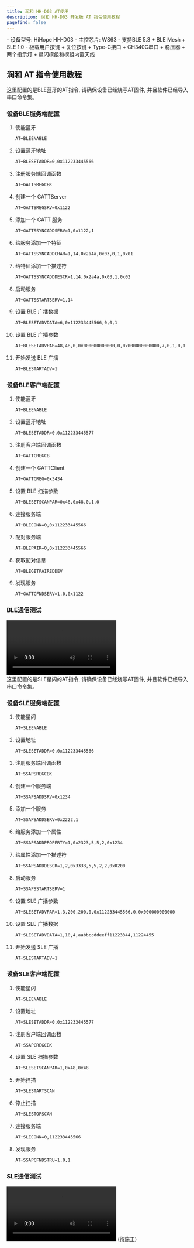 ```yaml
---
title: 润和 HH-D03 AT使用
description: 润和 HH-D03 开发板 AT 指令使用教程
pagefind: false
---
```


<Card title="设备信息" icon="information">
  - 设备型号: HiHope HH-D03
  - 主控芯片: WS63
  - 支持BLE 5.3 + BLE Mesh + SLE 1.0
  - 板载用户按键 + 复位按键 + Type-C接口 + CH340C串口 + 稳压器 + 两个指示灯 + 星闪模组和模组内置天线
</Card>

## 润和 AT 指令使用教程

<Tabs>
  <TabItem label="润和 AT(简单配置BLE)">
  <Aside type="note" title="提示">这里配置的是BLE蓝牙的AT指令, 请确保设备已经烧写AT固件, 并且软件已经导入串口命令集。</Aside>

  ### 设备BLE服务端配置

  <Steps>

1. 使能蓝牙

    ```bash
    AT+BLEENABLE
    ```

2. 设置蓝牙地址

    ```bash
    AT+BLESETADDR=0,0x112233445566
    ```

3. 注册服务端回调函数

    ```bash
    AT+GATTSREGCBK
    ```

4. 创建一个 GATTServer

    ```bash
    AT+GATTSREGSRV=0x1122
    ```

5. 添加一个 GATT 服务

    ```bash
    AT+GATTSSYNCADDSERV=1,0x1122,1
    ```

6. 给服务添加一个特征

    ```bash
    AT+GATTSSYNCADDCHAR=1,14,0x2a4a,0x03,0,1,0x01
    ```

7. 给特征添加一个描述符

    ```bash
    AT+GATTSSYNCADDDESCR=1,14,0x2a4a,0x03,1,0x02
    ```

8. 启动服务

    ```bash
    AT+GATTSSTARTSERV=1,14
    ```

9. 设置 BLE 广播数据

    ```bash
    AT+BLESETADVDATA=6,0x112233445566,0,0,1
    ```

10. 设置 BLE 广播参数

    ```bash
    AT+BLESETADVPAR=48,48,0,0x000000000000,0,0x000000000000,7,0,1,0,1
    ```

11. 开始发送 BLE 广播

    ```bash
    AT+BLESTARTADV=1
    ```

  </Steps>

  ### 设备BLE客户端配置

  <Steps>

1. 使能蓝牙

    ```bash
    AT+BLEENABLE
    ```

2. 设置蓝牙地址

    ```bash
    AT+BLESETADDR=0,0x112233445577
    ```

3. 注册客户端回调函数

    ```bash
    AT+GATTCREGCB
    ```

4. 创建一个 GATTClient

    ```bash
    AT+GATTCREG=0x3434
    ```

5. 设置 BLE 扫描参数

    ```bash
    AT+BLESETSCANPAR=0x48,0x48,0,1,0
    ```

6. 连接服务端

    ```bash
    AT+BLECONN=0,0x112233445566
    ```

7. 配对服务端

    ```bash
    AT+BLEPAIR=0,0x112233445566
    ```

8. 获取配对信息

    ```bash
    AT+BLEGETPAIREDDEV
    ```

9. 发现服务

    ```bash
    AT+GATTCFNDSERV=1,0,0x1122
    ```
  </Steps>

  ### BLE通信测试

  <Card title="视频教程" icon="seti:video">
    <Video
      title="润和 HH-D03 BLE演示"
      src="//player.bilibili.com/player.html?isOutside=true&aid=113675419521562&bvid=BV1oHkNYHE4k&cid=27411417986&p=1"
    />
  </Card>

  </TabItem>
  <TabItem label="润和 AT(简单配置SLE)">
  <Aside type="note" title="提示">这里配置的是SLE星闪的AT指令, 请确保设备已经烧写AT固件, 并且软件已经导入串口命令集。</Aside>

  ### 设备SLE服务端配置

  <Steps>

1. 使能星闪

    ```bash
    AT+SLEENABLE
    ```

2. 设置地址

    ```bash
    AT+SLESETADDR=0,0x112233445566
    ```

3. 注册服务端回调函数

    ```bash
    AT+SSAPSREGCBK
    ```

4. 创建一个服务端

    ```bash
    AT+SSAPSADDSRV=0x1234
    ```

5. 添加一个服务

    ```bash
    AT+SSAPSADDSERV=0x2222,1
    ```

6. 给服务添加一个属性

    ```bash
    AT+SSAPSADDPROPERTY=1,0x2323,5,5,2,0x1234
    ```

7. 给属性添加一个描述符

    ```bash
    AT+SSAPSADDDESCR=1,2,0x3333,5,5,2,2,0x0200
    ```

8. 启动服务

    ```bash
    AT+SSAPSSTARTSERV=1
    ```

9. 设置 SLE 广播参数

    ```bash
    AT+SLESETADVPAR=1,3,200,200,0,0x112233445566,0,0x000000000000
    ```

10. 设置 SLE 广播数据

    ```bash
    AT+SLESETADVDATA=1,10,4,aabbccddeeff11223344,11224455
    ```

11. 开始发送 SLE 广播

    ```bash
    AT+SLESTARTADV=1
    ```

  </Steps>

  ### 设备SLE客户端配置

  <Steps>

1. 使能星闪

    ```bash
    AT+SLEENABLE
    ```

2. 设置地址

    ```bash
    AT+SLESETADDR=0,0x112233445577
    ```

3. 注册客户端回调函数

    ```bash
    AT+SSAPCREGCBK
    ```

4. 设置 SLE 扫描参数

    ```bash
    AT+SLESETSCANPAR=1,0x48,0x48
    ```

5. 开始扫描

    ```bash
    AT+SLESTARTSCAN
    ```

6. 停止扫描

    ```bash
    AT+SLESTOPSCAN
    ```

7. 连接服务端

    ```bash
    AT+SLECONN=0,112233445566
    ```

8. 发现服务

    ```bash
    AT+SSAPCFNDSTRU=1,0,1
    ```

  </Steps>

  ### SLE通信测试

  <Card title="视频教程" icon="seti:video">
    <Video
      title="润和 HH-D03 SLE演示"
      src="//player.bilibili.com/player.html?isOutside=true&aid=113680620460375&bvid=BV1stk6YNErP&cid=27427277488&p=1"
    />
  </Card>
  </TabItem>
  <TabItem label="润和 AT(专业版)">
  (待施工)
  </TabItem>
</Tabs>

